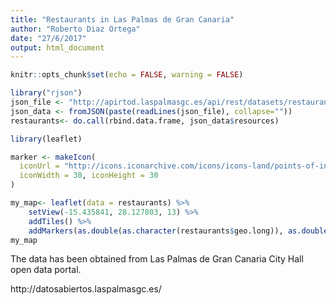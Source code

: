 ```yaml
---
title: "Restaurants in Las Palmas de Gran Canaria"
author: "Roberto Diaz Ortega"
date: "27/6/2017"
output: html_document
---
```


```r
knitr::opts_chunk$set(echo = FALSE, warning = FALSE)
```


```r
library("rjson")
json_file <- "http://apirtod.laspalmasgc.es/api/rest/datasets/restaurantes.json"
json_data <- fromJSON(paste(readLines(json_file), collapse=""))
restaurants<- do.call(rbind.data.frame, json_data$resources)
```
```r
library(leaflet)

marker <- makeIcon(
  iconUrl = "http://icons.iconarchive.com/icons/icons-land/points-of-interest/256/Restaurant-Blue-icon.png",
  iconWidth = 30, iconHeight = 30
)

my_map<- leaflet(data = restaurants) %>%
    setView(-15.435841, 28.127803, 13) %>%
    addTiles() %>%
    addMarkers(as.double(as.character(restaurants$geo.long)), as.double(as.character(restaurants$geo.lat)), popup = paste('<h4>', restaurants$dc.title, '</h4><p>',restaurants$dc.description,'</p><p>',restaurants$lpgc.horario,'</p><a href="http://',gsub(" ","",restaurants$lpgc.web),'" target="_blank">',gsub(" ","",restaurants$lpgc.web),'</a>',sep=""), label = as.character(restaurants$dc.title), icon =marker)
my_map
```
The data has been obtained from Las Palmas de Gran Canaria City Hall open data portal. 

http://datosabiertos.laspalmasgc.es/


